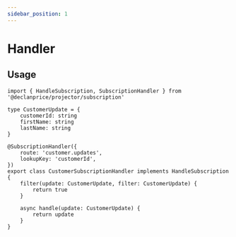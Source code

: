 ```yaml
---
sidebar_position: 1
---
```


# Handler

## Usage

```tsx title="src/customer-subscription.handler.ts"
import { HandleSubscription, SubscriptionHandler } from '@declanprice/projector/subscription'

type CustomerUpdate = {
    customerId: string
    firstName: string
    lastName: string
}

@SubscriptionHandler({
    route: 'customer.updates',
    lookupKey: 'customerId',
})
export class CustomerSubscriptionHandler implements HandleSubscription {
    filter(update: CustomerUpdate, filter: CustomerUpdate) {
        return true
    }

    async handle(update: CustomerUpdate) {
        return update
    }
}
```

